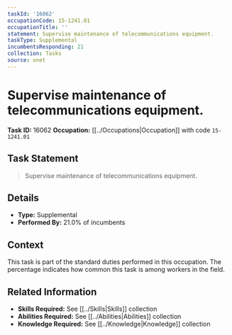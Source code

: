 ```yaml
---
taskId: '16062'
occupationCode: 15-1241.01
occupationTitle: ''
statement: Supervise maintenance of telecommunications equipment.
taskType: Supplemental
incumbentsResponding: 21
collection: Tasks
source: onet
---
```

# Supervise maintenance of telecommunications equipment.

**Task ID:** 16062
**Occupation:** [[../Occupations|Occupation]] with code `15-1241.01`

## Task Statement

> Supervise maintenance of telecommunications equipment.

## Details

- **Type:** Supplemental
- **Performed By:** 21.0% of incumbents

## Context

This task is part of the standard duties performed in this occupation. The percentage indicates how common this task is among workers in the field.

## Related Information

- **Skills Required:** See [[../Skills|Skills]] collection
- **Abilities Required:** See [[../Abilities|Abilities]] collection
- **Knowledge Required:** See [[../Knowledge|Knowledge]] collection
